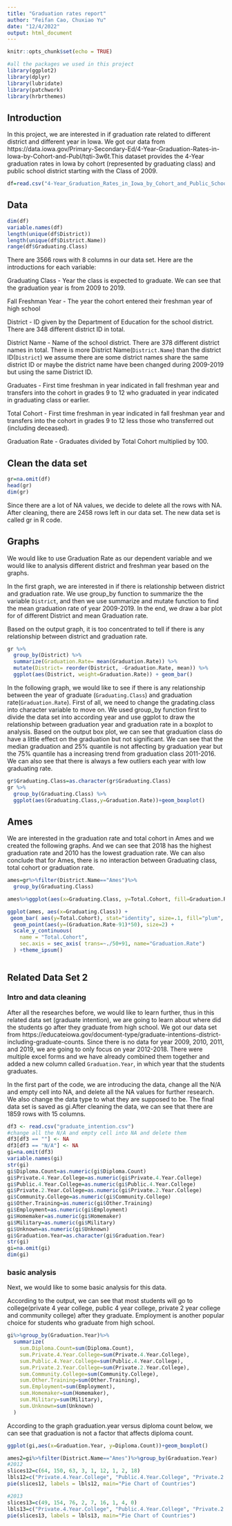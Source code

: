 ```yaml
---
title: "Graduation rates report"
author: "Feifan Cao, Chuxiao Yu"
date: "12/4/2022"
output: html_document
---
```


```r
knitr::opts_chunk$set(echo = TRUE)
```

```r
#all the packages we used in this project
library(ggplot2)
library(dplyr)
library(lubridate)
library(patchwork) 
library(hrbrthemes)
```

## Introduction
In this project, we are interested in if graduation rate related to different district and different year in Iowa. We got our data from https://data.iowa.gov/Primary-Secondary-Ed/4-Year-Graduation-Rates-in-Iowa-by-Cohort-and-Publ/tqti-3w6t.This dataset provides the 4-Year graduation rates in Iowa by cohort (represented by graduating class) and public school district starting with the Class of 2009.
```r
df=read.csv("4-Year_Graduation_Rates_in_Iowa_by_Cohort_and_Public_School_District.csv")
```


## Data  
```r
dim(df)
variable.names(df)
length(unique(df$District)) 
length(unique(df$District.Name))
range(df$Graduating.Class)

```

There are 3566 rows with 8 columns in our data set. Here are the introductions for each variable:

Graduating Class - Year the class is expected to graduate. We can see that the graduation year is from 2009 to 2019.

Fall Freshman Year - The year the cohort entered their freshman year of high school

District - ID given by the Department of Education for the school district. There are 348 different district ID in total.

District Name - Name of the school district. There are  378 different district names in total. There is more District Name(`District.Name`) than the district ID(`District`) we assume there are some district names share the same district ID or maybe the district name have been changed during 2009-2019 but using the same District ID.

Graduates - First time freshman in year indicated in fall freshman year and transfers into the cohort in grades 9 to 12 who graduated in year indicated in graduating class or earlier. 

Total Cohort - First time freshman in year indicated in fall freshman year and transfers into the cohort in grades 9 to 12 less those who transferred out (including deceased). 

Graduation Rate - Graduates divided by Total Cohort multiplied by 100.

## Clean the data set
```r
gr=na.omit(df)
head(gr)
dim(gr)
```
Since there are a lot of NA values, we decide to delete all the rows with NA. After cleaning, there are 2458 rows left in our data set. The new data set is called gr in R code.

## Graphs
We would like to use Graduation Rate as our dependent variable and we would like to analysis different district and freshman year based on the graphs. 

In the first graph, we are interested in if there is relationship between district and graduation rate. We use group_by function to summarize the the variable `District`, and then we use summarize and mutate function to find the mean graduation rate of year 2009-2019. In the end, we draw a bar plot for of different District and mean Graduation rate.

Based on the output graph, it is too concentrated to tell if there is any relationship between district and graduation rate.
```r
gr %>% 
  group_by(District) %>% 
  summarize(Graduation.Rate= mean(Graduation.Rate)) %>%
  mutate(District= reorder(District, -Graduation.Rate, mean)) %>%
  ggplot(aes(District, weight=Graduation.Rate)) + geom_bar()
```

In the following graph, we would like to see if there is any relationship between the year of graduate (`Graduating.Class`) and graduation rate(`Graduation.Rate`). First of all, we need to  change the gradating.class into character variable to move on. We used group_by function first to divide the data set into according year and use ggplot to draw the relationship between graduation year and graduation rate in a boxplot to analysis. 
Based on the output box plot, we can see that graduation class do have a little effect on the graduation but not significant. We can see that the median graduation and 25% quantile is not affecting by graduation year but the 75% quantile has a increasing trend from graduation class 2011-2016. We can also see that there is always a few outliers each year with low graduating rate.
```r
gr$Graduating.Class=as.character(gr$Graduating.Class)
gr %>% 
  group_by(Graduating.Class) %>% 
  ggplot(aes(Graduating.Class,y=Graduation.Rate))+geom_boxplot()
```

## Ames
We are interested in the graduation rate and total cohort in Ames and we created the following graphs. And we can see that 2018 has the highest graduation rate and 2010 has the lowest graduation rate. We can also conclude that for Ames, there is no interaction between Graduating class, total cohort or graduation rate.
```r
ames=gr%>%filter(District.Name=="Ames")%>%
  group_by(Graduating.Class)

ames%>%ggplot(aes(x=Graduating.Class, y=Total.Cohort, fill=Graduation.Rate))+geom_bar(stat="identity")

ggplot(ames, aes(x=Graduating.Class)) +
 geom_bar( aes(y=Total.Cohort), stat="identity", size=.1, fill="plum", alpha=.4)+ 
  geom_point(aes(y=(Graduation.Rate-91)*50), size=2) +
  scale_y_continuous(
    name = "Total.Cohort",
    sec.axis = sec_axis( trans=~./50+91, name="Graduation.Rate")
  ) +theme_ipsum()



```

## Related Data Set 2

### Intro and data cleaning
After all the researches before, we would like to learn further, thus in this related data set (graduate intention), we are going to learn about where did the students go after they graduate from high school. We got our data set from https://educateiowa.gov/document-type/graduate-intentions-district-including-graduate-counts. Since there is no data for year 2009, 2010, 2011, and 2019, we are going to only focus on year 2012-2018. There were multiple excel forms and we have already combined them together and added a new column called `Graduation.Year`, in which year that the students graduates.

In the first part of the code, we are introducing the data, change all the N/A and empty cell into NA, and delete all the NA values for further research. We also change the data type to what they are supposed to be. The final data set is saved as gi.After cleaning the data, we can see that there are 1859 rows with 15 columns.
```r
df3 <- read.csv("graduate_intention.csv")
#change all the N/A and empty cell into NA and delete them
df3[df3 == ""] <- NA
df3[df3 == "N/A"] <- NA
gi=na.omit(df3)
variable.names(gi)
str(gi)
gi$Diploma.Count=as.numeric(gi$Diploma.Count)
gi$Private.4.Year.College=as.numeric(gi$Private.4.Year.College)
gi$Public.4.Year.College=as.numeric(gi$Public.4.Year.College)
gi$Private.2.Year.College=as.numeric(gi$Private.2.Year.College)
gi$Community.College=as.numeric(gi$Community.College)
gi$Other.Training=as.numeric(gi$Other.Training)
gi$Employment=as.numeric(gi$Employment)
gi$Homemaker=as.numeric(gi$Homemaker)
gi$Military=as.numeric(gi$Military)
gi$Unknown=as.numeric(gi$Unknown)
gi$Graduation.Year=as.character(gi$Graduation.Year)
str(gi)
gi=na.omit(gi)
dim(gi)
```

### basic analysis
Next, we would like to some basic analysis for this data. 

According to the output, we can see that most students will go to college(private 4 year college, public 4 year college, private 2 year college and community college) after they graduate. Employment is another popular choice for students who graduate from high school.
```r
gi%>%group_by(Graduation.Year)%>%
  summarize(
    sum.Diploma.Count=sum(Diploma.Count),
    sum.Private.4.Year.College=sum(Private.4.Year.College),
    sum.Public.4.Year.College=sum(Public.4.Year.College),
    sum.Private.2.Year.College=sum(Private.2.Year.College),
    sum.Community.College=sum(Community.College),
    sum.Other.Training=sum(Other.Training),
    sum.Employment=sum(Employment),
    sum.Homemaker=sum(Homemaker),
    sum.Military=sum(Military),
    sum.Unknown=sum(Unknown)
  )
```
According to the graph graduation.year versus diploma count below, we can see that graduation is not a factor that affects diploma count.
```r
ggplot(gi,aes(x=Graduation.Year, y=Diploma.Count))+geom_boxplot()
```

```r
ames2=gi%>%filter(District.Name=="Ames")%>%group_by(Graduation.Year)
#2012
slices12=c(64, 150, 63, 3, 1, 12, 1, 2, 18)
lbls12=c("Private.4.Year.College", "Public.4.Year.College", "Private.2.Year.College", "Community.College", "Other.Training","Employment", "Homemaker",  "Military", "Unknown" )
pie(slices12, labels = lbls12, main="Pie Chart of Countries")

#2013
slices13=c(49, 154, 76, 2, 7, 16, 1, 4, 0)
lbls13=c("Private.4.Year.College", "Public.4.Year.College", "Private.2.Year.College", "Community.College", "Other.Training","Employment", "Homemaker",  "Military", "Unknown" )
pie(slices13, labels = lbls13, main="Pie Chart of Countries")
```

